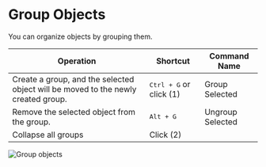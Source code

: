 # Group Objects

You can organize objects by grouping them.

| Operation                                                                         | Shortcut                         | Command Name     |
| --------------------------------------------------------------------------------- | -------------------------------- | ---------------- |
| Create a group, and the selected object will be moved to the newly created group. | <kbd>Ctrl + G</kbd> or click (1) | Group Selected   |
| Remove the selected object from the group.                                        | <kbd>Alt + G</kbd>               | Ungroup Selected |
| Collapse all groups                                                               | Click (2)                        |                  |

![Group objects](/img/group-objects.png)


